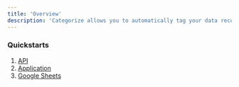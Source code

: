 ```yaml
---
title: 'Overview' 
description: 'Categorize allows you to automatically tag your data records'
---
```


### Quickstarts

1. [API](/categorize/quickstart_API)
2. [Application](/categorize/quickstart_App)
3. [Google Sheets](/categorize/quickstart_GoogleSheet)
